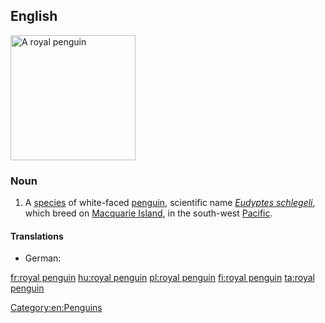 ==English==
{{wikipedia}}
[[Image:RoyalPenguins2.JPG|200px|thumb|right|A royal penguin]]
{{wikispecies|Eudyptes schlegeli}}
===Noun===
{{en-noun|head=[[royal]] [[penguin]]}}

# A [[species]] of white-faced [[penguin]], scientific name ''[[Eudyptes schlegeli]]'', which breed on [[Macquarie Island]], in the south-west [[Pacific]].

====Translations====
{{trans-top|''Eudyptes schlegeli''}}
* German: {{t+|de|Haubenpinguin|m}}
{{trans-mid}}
{{trans-bottom}}

[[Category:en:Penguins]]

[[fr:royal penguin]]
[[hu:royal penguin]]
[[pl:royal penguin]]
[[fi:royal penguin]]
[[ta:royal penguin]]
